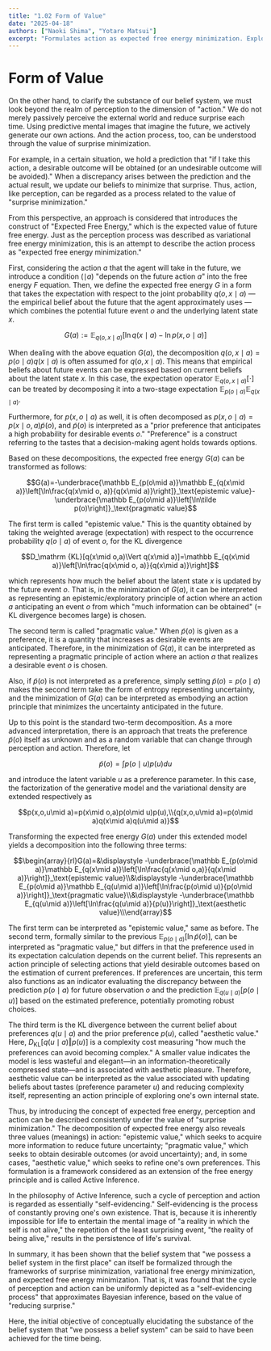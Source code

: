 ```yaml
---
title: "1.02 Form of Value"
date: "2025-04-18"
authors: ["Naoki Shima", "Yotaro Matsui"]
excerpt: "Formulates action as expected free energy minimization. Explores the Active Inference framework deriving epistemic, pragmatic, and aesthetic values from the surprise minimization."
---
```


# Form of Value

On the other hand, to clarify the substance of our belief system, we must look beyond the realm of perception to the dimension of "action." We do not merely passively perceive the external world and reduce surprise each time. Using predictive mental images that imagine the future, we actively generate our own actions. And the action process, too, can be understood through the value of surprise minimization.

For example, in a certain situation, we hold a prediction that "if I take this action, a desirable outcome will be obtained (or an undesirable outcome will be avoided)." When a discrepancy arises between the prediction and the actual result, we update our beliefs to minimize that surprise. Thus, action, like perception, can be regarded as a process related to the value of "surprise minimization."

From this perspective, an approach is considered that introduces the construct of "Expected Free Energy," which is the expected value of future free energy. Just as the perception process was described as variational free energy minimization, this is an attempt to describe the action process as "expected free energy minimization."

First, considering the action $a$ that the agent will take in the future, we introduce a condition (${\mid a}$) "depends on the future action $a$" into the free energy $F$ equation. Then, we define the expected free energy $G$ in a form that takes the expectation with respect to the joint probability $q(o,x\mid a)$ — the empirical belief about the future that the agent approximately uses — which combines the potential future event $o$ and the underlying latent state $x$.

$$G(a):=\mathbb E_{q(o,x\mid a)}\left[\ln q(x\mid a)-\ln p(x,o\mid a)\right]$$

When dealing with the above equation $G(a)$, the decomposition $q(o,x\mid a)=p(o\mid a)q(x\mid a)$ is often assumed for $q(o,x\mid a)$. This means that empirical beliefs about future events can be expressed based on current beliefs about the latent state $x$. In this case, the expectation operator $\mathbb E_{q(o,x\mid a)}[\cdot]$ can be treated by decomposing it into a two-stage expectation $\mathbb E_{p(o\mid a)}\mathbb E_{q(x\mid a)}$.

Furthermore, for $p(x,o\mid a)$ as well, it is often decomposed as $p(x,o\mid a)=p(x\mid o,a)\tilde p(o)$, and $\tilde p(o)$ is interpreted as a "prior preference that anticipates a high probability for desirable events $o$." "Preference" is a construct referring to the tastes that a decision-making agent holds towards options.

Based on these decompositions, the expected free energy $G(a)$ can be transformed as follows:

$$G(a)=-\underbrace{\mathbb E_{p(o\mid a)}\mathbb E_{q(x\mid a)}\left[\ln\frac{q(x\mid o, a)}{q(x\mid a)}\right]}_\text{epistemic value}-\underbrace{\mathbb E_{p(o\mid a)}\left[\ln\tilde p(o)\right]}_\text{pragmatic value}$$

The first term is called "epistemic value." This is the quantity obtained by taking the weighted average (expectation) with respect to the occurrence probability $q(o\mid a)$ of event $o$, for the KL divergence

$$D_\mathrm {KL}[q(x\mid o,a)\Vert q(x\mid a)]=\mathbb E_{q(x\mid a)}\left[\ln\frac{q(x\mid o, a)}{q(x\mid a)}\right]$$

which represents how much the belief about the latent state $x$ is updated by the future event $o$. That is, in the minimization of $G(a)$, it can be interpreted as representing an epistemic/exploratory principle of action where an action $a$ anticipating an event $o$ from which "much information can be obtained" (= KL divergence becomes large) is chosen.

The second term is called "pragmatic value." When $\tilde p(o)$ is given as a preference, it is a quantity that increases as desirable events are anticipated. Therefore, in the minimization of $G(a)$, it can be interpreted as representing a pragmatic principle of action where an action $a$ that realizes a desirable event $o$ is chosen.

Also, if $\tilde p(o)$ is not interpreted as a preference, simply setting $\tilde p(o)=p(o\mid a)$ makes the second term take the form of entropy representing uncertainty, and the minimization of $G(a)$ can be interpreted as embodying an action principle that minimizes the uncertainty anticipated in the future.

Up to this point is the standard two-term decomposition. As a more advanced interpretation, there is an approach that treats the preference $\tilde p(o)$ itself as unknown and as a random variable that can change through perception and action. Therefore, let

$$\tilde p(o)=\int p(o\mid u)p(u)du$$

and introduce the latent variable $u$ as a preference parameter. In this case, the factorization of the generative model and the variational density are extended respectively as

$$p(x,o,u\mid a)=p(x\mid o,a)p(o\mid u)p(u),\\{q(x,o,u\mid a)=p(o\mid a)q(x\mid a)q(u\mid a)}$$

Transforming the expected free energy $G(a)$ under this extended model yields a decomposition into the following three terms:

$$\begin{array}{rl}G(a)=&\displaystyle -\underbrace{\mathbb E_{p(o\mid a)}\mathbb E_{q(x\mid a)}\left[\ln\frac{q(x\mid o,a)}{q(x\mid a)}\right]}_\text{epistemic value}\\&\displaystyle -\underbrace{\mathbb E_{p(o\mid a)}\mathbb E_{q(u\mid a)}\left[\ln\frac{p(o\mid u)}{p(o\mid a)}\right]}_\text{pragmatic value}\\&\displaystyle -\underbrace{\mathbb E_{q(u\mid a)}\left[\ln\frac{q(u\mid a)}{p(u)}\right]}_\text{aesthetic value}\\\end{array}$$

The first term can be interpreted as "epistemic value," same as before. The second term, formally similar to the previous $\mathbb E_{p(o\mid a)}[\ln \tilde p(o)]$, can be interpreted as "pragmatic value," but differs in that the preference used in its expectation calculation depends on the current belief. This represents an action principle of selecting actions that yield desirable outcomes based on the estimation of current preferences. If preferences are uncertain, this term also functions as an indicator evaluating the discrepancy between the prediction $p(o\mid a)$ for future observation $o$ and the prediction $\mathbb E_{q(u\mid a)​}[p(o\mid u)]$ based on the estimated preference, potentially promoting robust choices.

The third term is the KL divergence between the current belief about preferences $q(u\mid a)$ and the prior preference $p(u)$, called "aesthetic value." Here, $D_{\text{KL}}[q(u\mid a)\Vert p(u)]$ is a complexity cost measuring "how much the preferences can avoid becoming complex." A smaller value indicates the model is less wasteful and elegant—in an information-theoretically compressed state—and is associated with aesthetic pleasure. Therefore, aesthetic value can be interpreted as the value associated with updating beliefs about tastes (preference parameter $u$) and reducing complexity itself, representing an action principle of exploring one's own internal state.

Thus, by introducing the concept of expected free energy, perception and action can be described consistently under the value of "surprise minimization." The decomposition of expected free energy also reveals three values (meanings) in action: "epistemic value," which seeks to acquire more information to reduce future uncertainty; "pragmatic value," which seeks to obtain desirable outcomes (or avoid uncertainty); and, in some cases, "aesthetic value," which seeks to refine one's own preferences. This formulation is a framework considered as an extension of the free energy principle and is called Active Inference.

In the philosophy of Active Inference, such a cycle of perception and action is regarded as essentially "self-evidencing." Self-evidencing is the process of constantly proving one's own existence. That is, because it is inherently impossible for life to entertain the mental image of "a reality in which the self is not alive," the repetition of the least surprising event, "the reality of being alive," results in the persistence of life's survival.

In summary, it has been shown that the belief system that "we possess a belief system in the first place" can itself be formalized through the frameworks of surprise minimization, variational free energy minimization, and expected free energy minimization. That is, it was found that the cycle of perception and action can be uniformly depicted as a "self-evidencing process" that approximates Bayesian inference, based on the value of "reducing surprise."

Here, the initial objective of conceptually elucidating the substance of the belief system that "we possess a belief system" can be said to have been achieved for the time being.
